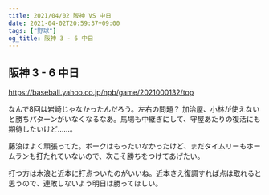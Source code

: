 ```yaml
---
title: 2021/04/02 阪神 VS 中日
date: 2021-04-02T20:59:37+09:00
tags: ["野球"]
og_title: 阪神 3 - 6 中日
---
```


## 阪神 3 - 6 中日

https://baseball.yahoo.co.jp/npb/game/2021000132/top

なんで8回は岩崎じゃなかったんだろう。左右の問題？ 加治屋、小林が使えないと勝ちパターンがいなくなるなあ。馬場も中継ぎにして、守屋あたりの復活にも期待したいけど……。

藤浪はよく頑張ってた。ボークはもったいなかったけど、まだタイムリーもホームランも打たれていないので、次こそ勝ちをつけてあげたい。

打つ方は木浪と近本に打点ついたのがいいね。近本さえ復調すれば点は取れると思うので、連敗しないよう明日は勝ってほしい。

